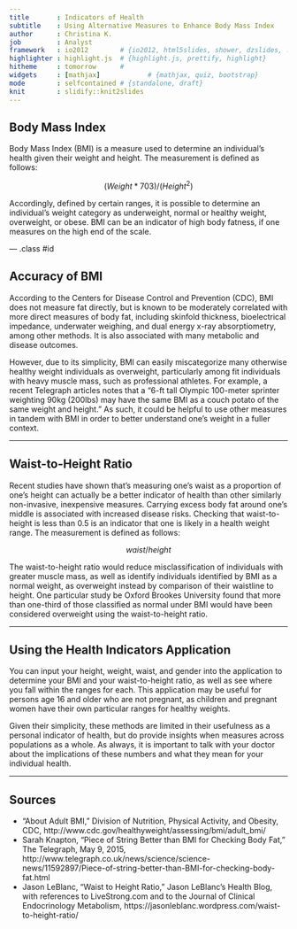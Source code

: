 ```yaml
---
title       : Indicators of Health
subtitle    : Using Alternative Measures to Enhance Body Mass Index
author      : Christina K.
job         : Analyst
framework   : io2012        # {io2012, html5slides, shower, dzslides, ...}
highlighter : highlight.js  # {highlight.js, prettify, highlight}
hitheme     : tomorrow      # 
widgets     : [mathjax]            # {mathjax, quiz, bootstrap}
mode        : selfcontained # {standalone, draft}
knit        : slidify::knit2slides
---
```


## Body Mass Index

Body Mass Index (BMI) is a measure used to determine an individual's health given their weight and height. The measurement is defined as follows:

$$(Weight * 703)/(Height^2)$$

Accordingly, defined by certain ranges, it is possible to determine an individual's weight category as underweight, normal or healthy weight, overweight, or obese. BMI can be an indicator of high body fatness, if one measures on the high end of the scale.

--- .class #id 

## Accuracy of BMI

According to the Centers for Disease Control and Prevention (CDC), BMI does not measure fat directly, but is known to be moderately correlated with more direct measures of body fat, including skinfold thickness, bioelectrical impedance, underwater weighing, and dual energy x-ray absorptiometry, among other methods. It is also associated with many metabolic and disease outcomes.

However, due to its simplicity, BMI can easily miscategorize many otherwise healthy weight individuals as overweight, particularly among fit individuals with heavy muscle mass, such as professional athletes. For example, a recent Telegraph articles notes that a "6-ft tall Olympic 100-meter sprinter weighting 90kg (200lbs) may have the same BMI as a couch potato of the same weight and height." As such, it could be helpful to use other measures in tandem with BMI in order to better understand one's weight in a fuller context.

---

## Waist-to-Height Ratio

Recent studies have shown that's measuring one's waist as a proportion of one's height can actually be a better indicator of health than other similarly non-invasive, inexpensive measures. Carrying excess body fat around one's middle is associated with increased disease risks. Checking that waist-to-height is less than 0.5 is an indicator that one is likely in a health weight range. The measurement is defined as follows:

$$ waist/height $$

The waist-to-height ratio would reduce misclassification of individuals with greater muscle mass, as well as identify individuals identified by BMI as a normal weight, as overweight instead by comparison of their waistline to height. One particular study be Oxford Brookes University found that more than one-third of those classified as normal under BMI would have been considered overweight using the waist-to-height ratio.

---

## Using the Health Indicators Application

You can input your height, weight, waist, and gender into the application to determine your BMI and your waist-to-height ratio, as well as see where you fall within the ranges for each. This application may be useful for persons age 16 and older who are not pregnant, as children and pregnant women have their own particular ranges for healthy weights.

Given their simplicity, these methods are limited in their usefulness as a personal indicator of health, but do provide insights when measures across populations as a whole. As always, it is important to talk with your doctor about the implications of these numbers and what they mean for your individual health.

---

## Sources

- "About Adult BMI," Division of Nutrition, Physical Activity, and Obesity, CDC,  http://www.cdc.gov/healthyweight/assessing/bmi/adult_bmi/
- Sarah Knapton, "Piece of String Better than BMI for Checking Body Fat," The Telegraph, May 9, 2015, http://www.telegraph.co.uk/news/science/science-news/11592897/Piece-of-string-better-than-BMI-for-checking-body-fat.html
- Jason LeBlanc, "Waist to Height Ratio," Jason LeBlanc's Health Blog, with references to LiveStrong.com and to the Journal of Clinical Endocrinology Metabolism, https://jasonleblanc.wordpress.com/waist-to-height-ratio/